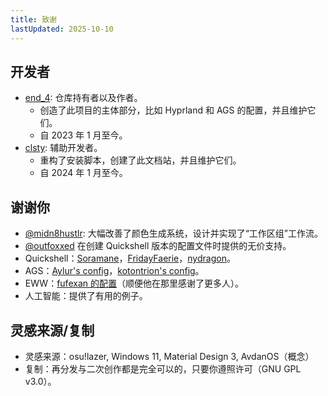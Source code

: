 ```yaml
---
title: 致谢
lastUpdated: 2025-10-10
---
```

## 开发者
- [end_4](https://github.com/end-4): 仓库持有者以及作者。
  - 创造了此项目的主体部分，比如 Hyprland 和 AGS 的配置，并且维护它们。
  - 自 2023 年 1 月至今。
- [clsty](https://github.com/clsty): 辅助开发者。
  - 重构了安装脚本，创建了此文档站，并且维护它们。
  - 自 2024 年 1 月至今。

## 谢谢你
- [@midn8hustlr](https://github.com/midn8hustlr): 大幅改善了颜色生成系统，设计并实现了“工作区组”工作流。
- [@outfoxxed](https://github.com/outfoxxed/) 在创建 Quickshell 版本的配置文件时提供的无价支持。
- Quickshell：[Soramane](https://github.com/caelestia-dots/shell/)，[FridayFaerie](https://github.com/FridayFaerie/quickshell)，[nydragon](https://github.com/nydragon/nysh)。
- AGS：[Aylur's config](https://github.com/Aylur/dotfiles/tree/ags-pre-ts)，[kotontrion's config](https://github.com/kotontrion/dotfiles)。
- EWW：[fufexan 的配置](https://github.com/fufexan/dotfiles)（顺便他在那里感谢了更多人）。
- 人工智能：提供了有用的例子。

## 灵感来源/复制
 - 灵感来源：osu!lazer, Windows 11, Material Design 3, AvdanOS（概念）
 - 复制：再分发与二次创作都是完全可以的，只要你遵照许可（GNU GPL v3.0）。
